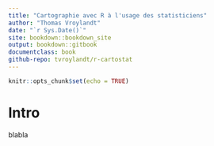 ```yaml
--- 
title: "Cartographie avec R à l'usage des statisticiens"
author: "Thomas Vroylandt"
date: "`r Sys.Date()`"
site: bookdown::bookdown_site
output: bookdown::gitbook
documentclass: book
github-repo: tvroylandt/r-cartostat
---
```


```r
knitr::opts_chunk$set(echo = TRUE)
```

# Intro

blabla